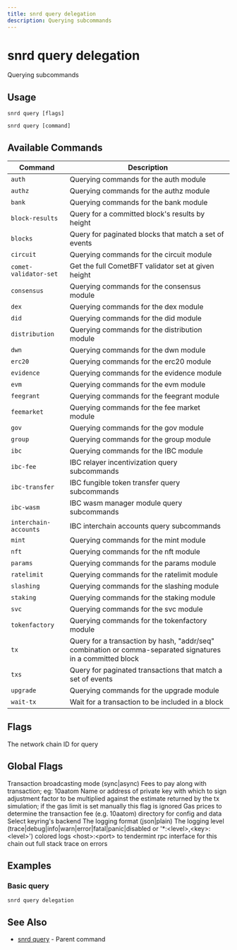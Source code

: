 ```yaml
---
title: snrd query delegation
description: Querying subcommands
---
```


# snrd query delegation

Querying subcommands

## Usage

```shell
snrd query [flags]
```

```shell
snrd query [command]
```

## Available Commands

| Command | Description |
|---------|-------------|
| `auth` | Querying commands for the auth module |
| `authz` | Querying commands for the authz module |
| `bank` | Querying commands for the bank module |
| `block-results` | Query for a committed block's results by height |
| `blocks` | Query for paginated blocks that match a set of events |
| `circuit` | Querying commands for the circuit module |
| `comet-validator-set` | Get the full CometBFT validator set at given height |
| `consensus` | Querying commands for the consensus module |
| `dex` | Querying commands for the dex module |
| `did` | Querying commands for the did module |
| `distribution` | Querying commands for the distribution module |
| `dwn` | Querying commands for the dwn module |
| `erc20` | Querying commands for the erc20 module |
| `evidence` | Querying commands for the evidence module |
| `evm` | Querying commands for the evm module |
| `feegrant` | Querying commands for the feegrant module |
| `feemarket` | Querying commands for the fee market module |
| `gov` | Querying commands for the gov module |
| `group` | Querying commands for the group module |
| `ibc` | Querying commands for the IBC module |
| `ibc-fee` | IBC relayer incentivization query subcommands |
| `ibc-transfer` | IBC fungible token transfer query subcommands |
| `ibc-wasm` | IBC wasm manager module query subcommands |
| `interchain-accounts` | IBC interchain accounts query subcommands |
| `mint` | Querying commands for the mint module |
| `nft` | Querying commands for the nft module |
| `params` | Querying commands for the params module |
| `ratelimit` | Querying commands for the ratelimit module |
| `slashing` | Querying commands for the slashing module |
| `staking` | Querying commands for the staking module |
| `svc` | Querying commands for the svc module |
| `tokenfactory` | Querying commands for the tokenfactory module |
| `tx` | Query for a transaction by hash, "addr/seq" combination or comma-separated signatures in a committed block |
| `txs` | Query for paginated transactions that match a set of events |
| `upgrade` | Querying commands for the upgrade module |
| `wait-tx` | Wait for a transaction to be included in a block |

## Flags

<ParamField path="chain-id" type="string">
  The network chain ID
</ParamField>

<ParamField path="help" type="string">
  for query
</ParamField>

## Global Flags

<ParamField path="broadcast-mode" type="string" default="sync">
  Transaction broadcasting mode (sync|async)
</ParamField>

<ParamField path="fees" type="string">
  Fees to pay along with transaction; eg: 10aatom
</ParamField>

<ParamField path="from" type="string">
  Name or address of private key with which to sign
</ParamField>

<ParamField path="gas-adjustment" type="float" default="1">
  adjustment factor to be multiplied against the estimate returned by the tx simulation; if the gas limit is set manually this flag is ignored
</ParamField>

<ParamField path="gas-prices" type="string">
  Gas prices to determine the transaction fee (e.g. 10aatom)
</ParamField>

<ParamField path="home" type="string" default="/Users/prad/.sonr">
  directory for config and data
</ParamField>

<ParamField path="keyring-backend" type="string" default="os">
  Select keyring's backend
</ParamField>

<ParamField path="log_format" type="string" default="plain">
  The logging format (json|plain)
</ParamField>

<ParamField path="log_level" type="string" default="info">
  The logging level (trace|debug|info|warn|error|fatal|panic|disabled or '*:&lt;level&gt;,&lt;key&gt;:&lt;level&gt;')
</ParamField>

<ParamField path="log_no_color" type="string">
  colored logs
</ParamField>

<ParamField path="node" type="string" default="tcp://localhost:26657">
  &lt;host&gt;:&lt;port&gt; to tendermint rpc interface for this chain
</ParamField>

<ParamField path="trace" type="string">
  out full stack trace on errors
</ParamField>

## Examples

### Basic query

```shell
snrd query delegation
```

## See Also

- [snrd query](./snrd_query.mdx) - Parent command
